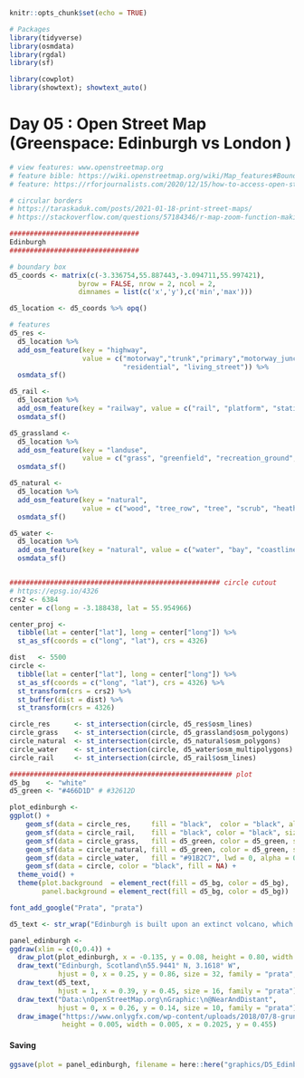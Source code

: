 ```r

knitr::opts_chunk$set(echo = TRUE)

# Packages
library(tidyverse)
library(osmdata)
library(rgdal)
library(sf)

library(cowplot)
library(showtext); showtext_auto()

```

# Day 05 : Open Street Map (Greenspace: Edinburgh vs London )

```r
# view features: www.openstreetmap.org
# feature bible: https://wiki.openstreetmap.org/wiki/Map_features#Boundary_types
# feature: https://rforjournalists.com/2020/12/15/how-to-access-open-street-map-in-r/

# circular borders
# https://taraskaduk.com/posts/2021-01-18-print-street-maps/
# https://stackoverflow.com/questions/57184346/r-map-zoom-function-making-the-plot-a-circle-rather-than-a-square

################################
Edinburgh
################################

# boundary box
d5_coords <- matrix(c(-3.336754,55.887443,-3.094711,55.997421),
                 byrow = FALSE, nrow = 2, ncol = 2, 
                 dimnames = list(c('x','y'),c('min','max'))) 

d5_location <- d5_coords %>% opq()

# features
d5_res <- 
  d5_location %>%
  add_osm_feature(key = "highway",
                  value = c("motorway","trunk","primary","motorway_junction","trunk_link","primary_link","motorway_link",
                            "residential", "living_street")) %>%
  osmdata_sf()

d5_rail <-
  d5_location %>%
  add_osm_feature(key = "railway", value = c("rail", "platform", "station")) %>%
  osmdata_sf() 

d5_grassland <- 
  d5_location %>%
  add_osm_feature(key = "landuse", 
                  value = c("grass", "greenfield", "recreation_ground", "meadow", "forest")) %>%
  osmdata_sf()

d5_natural <-
  d5_location %>%
  add_osm_feature(key = "natural", 
                  value = c("wood", "tree_row", "tree", "scrub", "heath", "moor", "grassland", "fell")) %>%
  osmdata_sf()

d5_water <-
  d5_location %>%
  add_osm_feature(key = "natural", value = c("water", "bay", "coastline")) %>%
  osmdata_sf() 


#################################################### circle cutout
# https://epsg.io/4326
crs2 <- 6384 
center = c(long = -3.188438, lat = 55.954966)  

center_proj <-
  tibble(lat = center["lat"], long = center["long"]) %>%
  st_as_sf(coords = c("long", "lat"), crs = 4326)

dist   <- 5500
circle <- 
  tibble(lat = center["lat"], long = center["long"]) %>%
  st_as_sf(coords = c("long", "lat"), crs = 4326) %>%
  st_transform(crs = crs2) %>%
  st_buffer(dist = dist) %>%
  st_transform(crs = 4326)

circle_res      <- st_intersection(circle, d5_res$osm_lines)
circle_grass    <- st_intersection(circle, d5_grassland$osm_polygons)
circle_natural  <- st_intersection(circle, d5_natural$osm_polygons)
circle_water    <- st_intersection(circle, d5_water$osm_multipolygons)
circle_rail     <- st_intersection(circle, d5_rail$osm_lines)

####################################################### plot
d5_bg    <- "white"
d5_green <- "#466D1D" # #32612D

plot_edinburgh <-
ggplot() +
    geom_sf(data = circle_res,     fill = "black",  color = "black", alpha = 0.4) +
    geom_sf(data = circle_rail,    fill = "black", color = "black", size = 0.7, alpha = 1) +
    geom_sf(data = circle_grass,   fill = d5_green, color = d5_green, size = 0.1, alpha = 0.6) +
    geom_sf(data = circle_natural, fill = d5_green, color = d5_green, size = 0.1, alpha = 0.6) +
    geom_sf(data = circle_water,   fill = "#91B2C7", lwd = 0, alpha = 0.3) +
    geom_sf(data = circle, color = "black", fill = NA) +
  theme_void() +
  theme(plot.background  = element_rect(fill = d5_bg, color = d5_bg),
        panel.background = element_rect(fill = d5_bg, color = d5_bg))

```


```r
font_add_google("Prata", "prata")

d5_text <- str_wrap("Edinburgh is built upon an extinct volcano, which erupted around 340 million years ago. In the hundreds of millions of years since it stopped erupting, the volcano has been buried beneath other rocks. It has gradually been exposed at the surface and eroded, so that now less than half remains. This means that we can now walk through the crater area and across some of the lava flows, But also go right through the heart of the volcano at Arthur's Seat and see rocks that were created underground during the eruptions.", 20)

panel_edinburgh <-
ggdraw(xlim = c(0,0.4)) +
  draw_plot(plot_edinburgh, x = -0.135, y = 0.08, height = 0.80, width = 0.60) +
  draw_text("Edinburgh, Scotland\n55.9441° N, 3.1618° W", 
            hjust = 0, x = 0.25, y = 0.86, size = 32, family = "prata", fontface = "bold") +
  draw_text(d5_text, 
            hjust = 1, x = 0.39, y = 0.45, size = 16, family = "prata") +
  draw_text("Data:\nOpenStreetMap.org\nGraphic:\n@NearAndDistant", 
            hjust = 0, x = 0.26, y = 0.14, size = 10, family = "prata") +
  draw_image("https://www.onlygfx.com/wp-content/uploads/2018/07/8-grunge-x-1-1024x1006.png",
             height = 0.005, width = 0.005, x = 0.2025, y = 0.455)

```

#### Saving
```r

ggsave(plot = panel_edinburgh, filename = here::here("graphics/D5_Edinburgh.jpeg"), dpi = 360, height = 13.5, width = 12.8)

```
